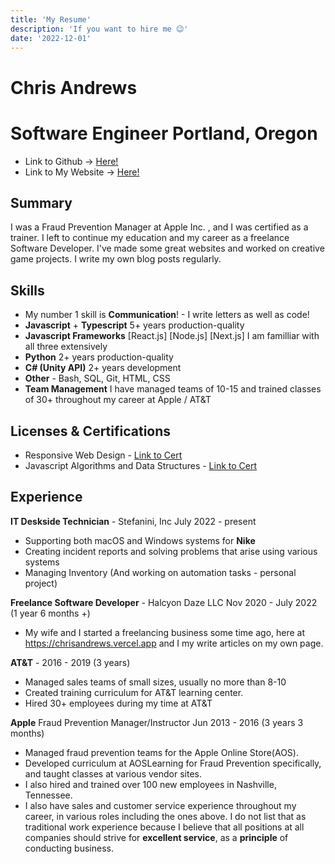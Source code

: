 ```yaml
---
title: 'My Resume'
description: 'If you want to hire me 😉'
date: '2022-12-01'
---
```


# Chris Andrews

# Software Engineer Portland, Oregon

- Link to Github -> [Here!](https://github.com/halcyon-dayz)
- Link to My Website -> [Here!](https://chrisandrews.vercel.app)

## Summary

I was a Fraud Prevention Manager at Apple Inc. , and I was certified as a trainer. I left to continue my education and my career as a freelance Software Developer. I've made some great websites and worked on creative game projects. I write my own blog posts regularly.

## Skills

- My number 1 skill is **Communication**! - I write letters as well as code!
- **Javascript** + **Typescript** 5+ years production-quality
- **Javascript Frameworks** [React.js] [Node.js] [Next.js] I am familliar with all three extensively
- **Python** 2+ years production-quality
- **C# (Unity API)** 2+ years development
- **Other** - Bash, SQL, Git, HTML, CSS
- **Team Management** I have managed teams of 10-15 and trained classes of 30+ throughout my career at Apple / AT&T

## Licenses & Certifications

- Responsive Web Design - [Link to Cert](https://www.freecodecamp.org/certification/Halcyondays/responsive-web-design)
- Javascript Algorithms and Data Structures - [Link to Cert](https://www.freecodecamp.org/certification/Halcyondays/javascript-algorithms-and-data-structures)

## Experience

**IT Deskside Technician** - Stefanini, Inc July 2022 - present

- Supporting both macOS and Windows systems for **Nike**
- Creating incident reports and solving problems that arise using various systems
- Managing Inventory (And working on automation tasks - personal project)

**Freelance Software Developer** - Halcyon Daze LLC Nov 2020 - July 2022 (1 year 6 months +)

- My wife and I started a freelancing business some time ago, here at https://chrisandrews.vercel.app and I my write articles on my own page.

**AT&T** - 2016 - 2019 (3 years)

- Managed sales teams of small sizes, usually no more than 8-10
- Created training curriculum for AT&T learning center.
- Hired 30+ employees during my time at AT&T

**Apple** Fraud Prevention Manager/Instructor Jun 2013 - 2016 (3 years 3 months)

- Managed fraud prevention teams for the Apple Online Store(AOS).
- Developed curriculum at AOSLearning for Fraud Prevention specifically, and taught classes at various vendor sites.
- I also hired and trained over 100 new employees in Nashville, Tennessee.
- I also have sales and customer service experience throughout my career, in various roles including the ones above. I do not list that as traditional work experience because I believe that all positions at all companies should strive for **excellent service**, as a **principle** of conducting business.
